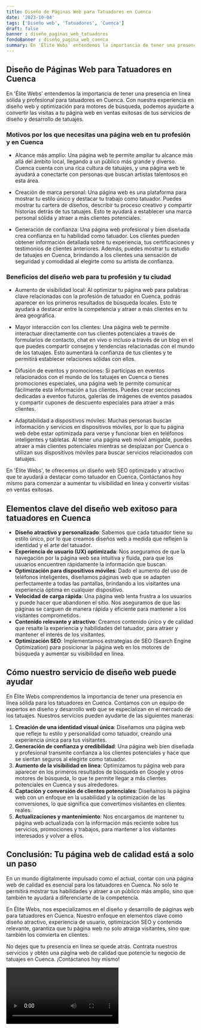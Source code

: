 ```yaml
---
title: Diseño de Páginas Web para Tatuadores en Cuenca
date: '2023-10-04'
tags: ['Diseño web', 'Tatuadores', 'Cuenca']
draft: false
banner : diseño_paginas_web_tatuadores
fondoBanner : diseño_pagina_web_cuenca
summary: En 'Élite Webs' entendemos la importancia de tener una presencia en línea sólida y profesional para tatuadores en Cuenca. Con nuestra experiencia en diseño web y optimización para motores de búsqueda, podemos ayudarte a convertir las visitas a tu página web en ventas exitosas de tus servicios de diseño y desarrollo de tatuajes.
---
```


## Diseño de Páginas Web para Tatuadores en Cuenca

En 'Élite Webs' entendemos la importancia de tener una presencia en línea sólida y profesional para tatuadores en Cuenca. Con nuestra experiencia en diseño web y optimización para motores de búsqueda, podemos ayudarte a convertir las visitas a tu página web en ventas exitosas de tus servicios de diseño y desarrollo de tatuajes.

### Motivos por los que necesitas una página web en tu profesión y en Cuenca

- Alcance más amplio: Una página web te permite ampliar tu alcance más allá del ámbito local, llegando a un público más grande y diverso. Cuenca cuenta con una rica cultura de tatuajes, y una página web te ayudará a conectarte con personas que buscan artistas talentosos en esta área.

- Creación de marca personal: Una página web es una plataforma para mostrar tu estilo único y destacar tu trabajo como tatuador. Puedes mostrar tu cartera de diseños, describir tu proceso creativo y compartir historias detrás de tus tatuajes. Esto te ayudará a establecer una marca personal sólida y atraer a más clientes potenciales.

- Generación de confianza: Una página web profesional y bien diseñada crea confianza en tu habilidad como tatuador. Los clientes pueden obtener información detallada sobre tu experiencia, tus certificaciones y testimonios de clientes anteriores. Además, puedes mostrar tu estudio de tatuajes en Cuenca, brindando a los clientes una sensación de seguridad y comodidad al elegirte como su artista de confianza.

### Beneficios del diseño web para tu profesión y tu ciudad

- Aumento de visibilidad local: Al optimizar tu página web para palabras clave relacionadas con la profesión de tatuador en Cuenca, podrás aparecer en los primeros resultados de búsqueda locales. Esto te ayudará a destacar entre la competencia y atraer a más clientes en tu área geográfica.

- Mayor interacción con los clientes: Una página web te permite interactuar directamente con tus clientes potenciales a través de formularios de contacto, chat en vivo o incluso a través de un blog en el que puedes compartir consejos y tendencias relacionadas con el mundo de los tatuajes. Esto aumentará la confianza de tus clientes y te permitirá establecer relaciones sólidas con ellos.

- Difusión de eventos y promociones: Si participas en eventos relacionados con el mundo de los tatuajes en Cuenca o tienes promociones especiales, una página web te permite comunicar fácilmente esta información a tus clientes. Puedes crear secciones dedicadas a eventos futuros, galerías de imágenes de eventos pasados y compartir cupones de descuento especiales para atraer a más clientes.

- Adaptabilidad a dispositivos móviles: Muchas personas buscan información y servicios en dispositivos móviles, por lo que tu página web debe estar optimizada para verse y funcionar bien en teléfonos inteligentes y tabletas. Al tener una página web móvil amigable, puedes atraer a más clientes potenciales mientras se desplazan por Cuenca o utilizan sus dispositivos móviles para buscar servicios relacionados con tatuajes.

En 'Élite Webs', te ofrecemos un diseño web SEO optimizado y atractivo que te ayudará a destacar como tatuador en Cuenca. Contáctanos hoy mismo para comenzar a aumentar tu visibilidad en línea y convertir visitas en ventas exitosas.

<GifSeo />

<Cta />

## Elementos clave del diseño web exitoso para tatuadores en Cuenca

- **Diseño atractivo y personalizado**: Sabemos que cada tatuador tiene su estilo único, por lo que creamos diseños web a medida que reflejen la identidad y el arte del tatuador.
- **Experiencia de usuario (UX) optimizada**: Nos aseguramos de que la navegación por la página web sea intuitiva y fluida, para que los usuarios encuentren rápidamente la información que buscan.
- **Optimización para dispositivos móviles**: Dado el aumento del uso de teléfonos inteligentes, diseñamos páginas web que se adapten perfectamente a todas las pantallas, brindando a los visitantes una experiencia óptima en cualquier dispositivo.
- **Velocidad de carga rápida**: Una página web lenta frustra a los usuarios y puede hacer que abandonen el sitio. Nos aseguramos de que las páginas se carguen de manera rápida y eficiente para mantener a los visitantes comprometidos.
- **Contenido relevante y atractivo**: Creamos contenido único y de calidad que resalte la experiencia y habilidades del tatuador, para atraer y mantener el interés de los visitantes.
- **Optimización SEO**: Implementamos estrategias de SEO (Search Engine Optimization) para posicionar la página web en los motores de búsqueda y aumentar su visibilidad en línea.

## Cómo nuestro servicio de diseño web puede ayudar

En Élite Webs comprendemos la importancia de tener una presencia en línea sólida para los tatuadores en Cuenca. Contamos con un equipo de expertos en diseño y desarrollo web que se especializan en el mercado de los tatuajes. Nuestros servicios pueden ayudarte de las siguientes maneras:

1. **Creación de una identidad visual única**: Diseñamos una página web que refleje tu estilo y personalidad como tatuador, creando una experiencia única para tus visitantes.
2. **Generación de confianza y credibilidad**: Una página web bien diseñada y profesional transmite confianza a los clientes potenciales y hace que se sientan seguros al elegirte como tatuador.
3. **Aumento de la visibilidad en línea**: Optimizamos tu página web para aparecer en los primeros resultados de búsqueda en Google y otros motores de búsqueda, lo que te permite llegar a más clientes potenciales en Cuenca y sus alrededores.
4. **Captación y conversión de clientes potenciales**: Diseñamos la página web con un enfoque en la usabilidad y la optimización de las conversiones, lo que significa que convertimos visitantes en clientes reales.
5. **Actualizaciones y mantenimiento**: Nos encargamos de mantener tu página web actualizada con la información más reciente sobre tus servicios, promociones y trabajos, para mantener a los visitantes interesados y volver a ellos.

## Conclusión: Tu página web de calidad está a solo un paso

En un mundo digitalmente impulsado como el actual, contar con una página web de calidad es esencial para los tatuadores en Cuenca. No solo te permitirá mostrar tus habilidades y atraer a un público más amplio, sino que también te ayudará a diferenciarte de la competencia.

En Élite Webs, nos especializamos en el diseño y desarrollo de páginas web para tatuadores en Cuenca. Nuestro enfoque en elementos clave como diseño atractivo, experiencia de usuario, optimización SEO y contenido relevante, garantiza que tu página web no solo atraiga visitantes, sino que también los convierta en clientes.

No dejes que tu presencia en línea se quede atrás. Contrata nuestros servicios y obtén una página web de calidad que potencie tu negocio de tatuajes en Cuenca. ¡Contáctanos hoy mismo!

<Video />

<CtaBot job='Tatuadores' city='Cuenca'/>

<Gmaps query='Cuenca+españa+maps' />